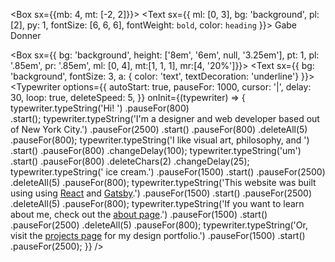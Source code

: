 

<!--https://npm.io/package/typewriter-effect -->

<!--https://www.typeitjs.com/-->
<!--this is the other import that might be better. it allows playing and pausing-->

<Box sx={{mb: 4, mt: [-2, 2]}}>
  <Text sx={{ ml: [0, 3],  bg: 'background', pl:[2], py: 1, fontSize: [6, 6, 6], fontWeight: `bold`, color: `heading` }}>
    Gabe Donner&nbsp;
  </Text>
</Box>

<!--<HeroTyper />-->

<!--<Box sx={{span:{bg:'background', fontSize: 3}}}>
  <TypeIt
    options={{
      strings: ["This will be typed out yada yada"],
      speed: 45,
      loop: true,
      lifeLife: false,
      }}
  />
</Box>-->

<Box sx={{ bg: 'background', height: ['8em', '6em', null, '3.25em'], pt: 1, pl: '.85em', pr: '.85em', ml: [0, 4], mt:[1, 1, 1], mr:[4, '20%']}}>
  <Text sx={{ bg: 'background', fontSize: 3, a: { color: 'text', textDecoration: 'underline'} }}>
    <Typewriter
      options={{
          autoStart: true,
          pauseFor: 1000,
          cursor: '|',
          delay: 30,
          loop: true,
          deleteSpeed: 5,
        }}
      onInit={(typewriter) => {
        typewriter.typeString('Hi! ')
          .pauseFor(800)  
          .start();
        typewriter.typeString('I\'m a designer and web developer based out of New York City.')
          .pauseFor(2500)
          .start()
          .pauseFor(800)
          .deleteAll(5)
          .pauseFor(800);
        typewriter.typeString('I like visual art, philosophy, and ')
          .start()
          .pauseFor(800)
          .changeDelay(100);
        typewriter.typeString('um')	
          .start()
          .pauseFor(800)
          .deleteChars(2)
          .changeDelay(25);
        typewriter.typeString(' ice cream.')
          .pauseFor(1500)
          .start()
          .pauseFor(2500)
          .deleteAll(5)
          .pauseFor(800);
        typewriter.typeString('This website was built using using <a target="_blank" rel="noopener noreferrer" href="https://www.reactjs.org">React</a> and <a target="_blank" rel="noopener noreferrer" href="https://www.gatsbyjs.com">Gatsby</a>.')
          .pauseFor(1500)
          .start()
          .pauseFor(2500)
          .deleteAll(5)
          .pauseFor(800);
        typewriter.typeString('If you want to learn about me, check out the <a href="/about">about page</a>.')
          .pauseFor(1500)
          .start()
          .pauseFor(2500)
          .deleteAll(5)
          .pauseFor(800);
        typewriter.typeString('Or, visit the <a href="/projects">projects page</a> for my design portfolio.')
          .pauseFor(1500)
          .start()
          .pauseFor(2500);
      }}
    />
  </Text>
</Box>